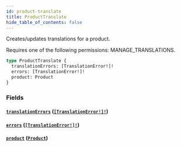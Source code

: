 ```yaml
---
id: product-translate
title: ProductTranslate
hide_table_of_contents: false
---
```


Creates/updates translations for a product.

Requires one of the following permissions: MANAGE_TRANSLATIONS.

```graphql
type ProductTranslate {
  translationErrors: [TranslationError!]!
  errors: [TranslationError!]!
  product: Product
}
```

### Fields

#### [`translationErrors`](#) ([`[TranslationError!]!`](../../../developer/api-reference/objects/translation-error))

#### [`errors`](#) ([`[TranslationError!]!`](../../../developer/api-reference/objects/translation-error))

#### [`product`](#) ([`Product`](../../../developer/api-reference/objects/product))

